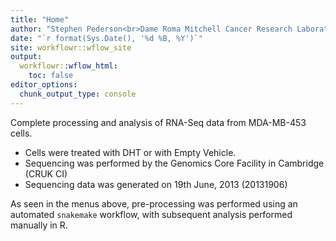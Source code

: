 ```yaml
---
title: "Home"
author: "Stephen Pederson<br>Dame Roma Mitchell Cancer Research Laboratories<br>Adelaide Medical School<br>University of Adelaide"
date: "`r format(Sys.Date(), '%d %B, %Y')`"
site: workflowr::wflow_site
output:
  workflowr::wflow_html:
    toc: false
editor_options:
  chunk_output_type: console
---
```


Complete processing and analysis of RNA-Seq data from MDA-MB-453 cells.

- Cells were treated with DHT or with Empty Vehicle.
- Sequencing was performed by the Genomics Core Facility in Cambridge (CRUK CI)
- Sequencing data was generated on 19th June, 2013 (20131906) 

As seen in the menus above, pre-processing was performed using an automated `snakemake` workflow, with subsequent analysis performed manually in R.
